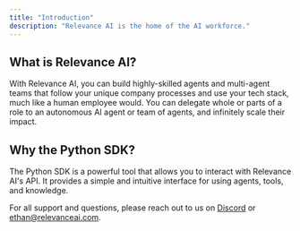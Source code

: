 ```yaml
---
title: "Introduction"
description: "Relevance AI is the home of the AI workforce."
---
```


## What is Relevance AI?

With Relevance AI, you can build highly-skilled agents and multi-agent teams that follow your unique company processes and use your tech stack, much like a human employee would. You can delegate whole or parts of a role to an autonomous AI agent or team of agents, and infinitely scale their impact.

## Why the Python SDK? 

The Python SDK is a powerful tool that allows you to interact with Relevance AI's API. It provides a simple and intuitive interface for using agents, tools, and knowledge.

For all support and questions, please reach out to us on [Discord](https://discord.com/invite/8VHJJrQZMM) or [ethan@relevanceai.com](mailto:ethan@relevanceai.com).